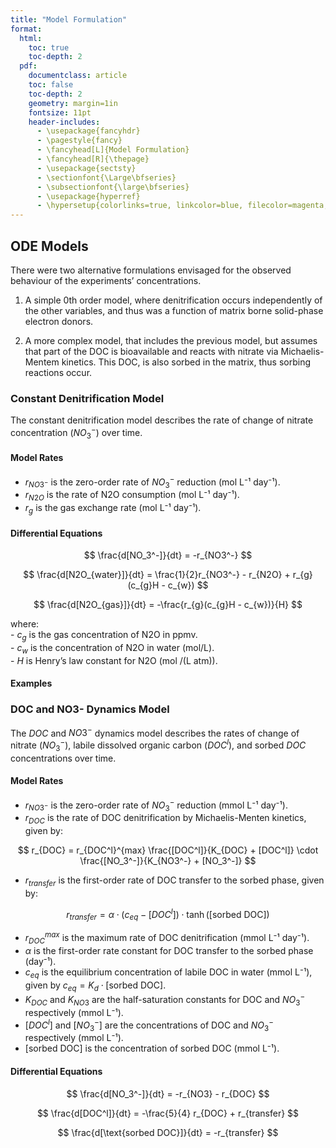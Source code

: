 ```yaml
---
title: "Model Formulation"
format:
  html:
    toc: true
    toc-depth: 2
  pdf:
    documentclass: article
    toc: false
    toc-depth: 2
    geometry: margin=1in
    fontsize: 11pt
    header-includes:
      - \usepackage{fancyhdr}
      - \pagestyle{fancy}
      - \fancyhead[L]{Model Formulation}
      - \fancyhead[R]{\thepage}
      - \usepackage{sectsty}
      - \sectionfont{\Large\bfseries}
      - \subsectionfont{\large\bfseries}
      - \usepackage{hyperref}
      - \hypersetup{colorlinks=true, linkcolor=blue, filecolor=magenta, urlcolor=cyan}
---
```


## ODE Models

There were two alternative formulations envisaged for the observed behaviour of the experiments' concentrations.

1. A simple 0th order model, where denitrification occurs independently of the other variables, and thus was a function of matrix borne solid-phase electron donors.

2. A more complex model, that includes the previous model, but assumes that part of the DOC is bioavailable and reacts with nitrate via Michaelis-Mentem kinetics. This DOC, is also sorbed in the matrix, thus sorbing reactions occur.

### Constant Denitrification Model

The constant denitrification model describes the rate of change of nitrate concentration ($NO_3^-$) over time.

#### Model Rates

- $r_{NO3^-}$ is the zero-order rate of $NO_3^-$ reduction (mol L⁻¹ day⁻¹).  
- $r_{N2O}$ is the rate of N2O consumption (mol L⁻¹ day⁻¹).  
- $r_{g}$ is the gas exchange rate (mol L⁻¹ day⁻¹).  

#### Differential Equations

$$
\frac{d[NO_3^-]}{dt} = -r_{NO3^-}
$$

$$
\frac{d[N2O_{water}]}{dt} = \frac{1}{2}r_{NO3^-} - r_{N2O} + r_{g}(c_{g}H - c_{w})
$$

$$
\frac{d[N2O_{gas}]}{dt} = -\frac{r_{g}(c_{g}H - c_{w})}{H}
$$

where:  
- $c_{g}$ is the gas concentration of N2O in ppmv.  
- $c_{w}$ is the concentration of N2O in water (mol/L).  
- $H$ is Henry's law constant for N2O (mol /(L atm)).  

#### Examples



### DOC and NO3- Dynamics Model

The $DOC$ and $NO3^-$ dynamics model describes the rates of change of nitrate ($NO_3^-$), labile dissolved organic carbon ($DOC^l$), and sorbed $DOC$ concentrations over time.

#### Model Rates

- $r_{NO3^-}$ is the zero-order rate of $NO_3^-$ reduction (mmol L⁻¹ day⁻¹).
- $r_{DOC}$ is the rate of DOC denitrification by Michaelis-Menten kinetics, given by:

$$
r_{DOC} = r_{DOC^l}^{max} \frac{[DOC^l]}{K_{DOC} + [DOC^l]} \cdot \frac{[NO_3^-]}{K_{NO3^-} + [NO_3^-]}
$$

- $r_{transfer}$ is the first-order rate of DOC transfer to the sorbed phase, given by:

$$
r_{transfer} = \alpha \cdot (c_{eq} - [DOC^l]) \cdot \tanh([\text{sorbed DOC}])
$$

- $r_{DOC}^{max}$ is the maximum rate of DOC denitrification (mmol L⁻¹ day⁻¹).
- $\alpha$ is the first-order rate constant for DOC transfer to the sorbed phase (day⁻¹).
- $c_{eq}$ is the equilibrium concentration of labile DOC in water (mmol L⁻¹), given by $c_{eq} = K_d \cdot [\text{sorbed DOC}]$.
- $K_{DOC}$ and $K_{NO3}$ are the half-saturation constants for DOC and $NO_3^-$ respectively (mmol L⁻¹).
- $[DOC^l]$ and $[NO_3^-]$ are the concentrations of DOC and $NO_3^-$ respectively (mmol L⁻¹).
- $[\text{sorbed DOC}]$ is the concentration of sorbed DOC (mmol L⁻¹).

#### Differential Equations

$$
\frac{d[NO_3^-]}{dt} = -r_{NO3} - r_{DOC}
$$

$$
\frac{d[DOC^l]}{dt} = -\frac{5}{4} r_{DOC} + r_{transfer}
$$

$$
\frac{d[\text{sorbed DOC}]}{dt} = -r_{transfer}
$$
